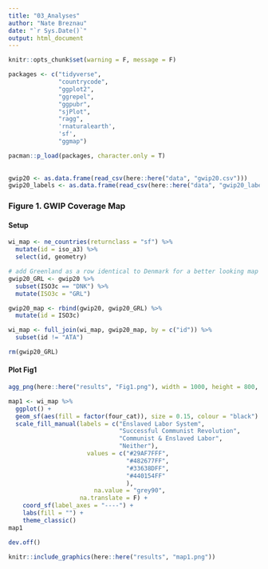 ```yaml
---
title: "03_Analyses"
author: "Nate Breznau"
date: "`r Sys.Date()`"
output: html_document
---
```


```r
knitr::opts_chunk$set(warning = F, message = F)

packages <- c("tidyverse",
              "countrycode",
              "ggplot2",
              "ggrepel",
              "ggpubr",
              "sjPlot",
              "ragg",
              'rnaturalearth',
              'sf', 
              "ggmap")

pacman::p_load(packages, character.only = T)
  
  
gwip20 <- as.data.frame(read_csv(here::here("data", "gwip20.csv")))
gwip20_labels <- as.data.frame(read_csv(here::here("data", "gwip20_labels.csv")))
```

### Figure 1. GWIP Coverage Map

#### Setup

```r
wi_map <- ne_countries(returnclass = "sf") %>%
  mutate(id = iso_a3) %>%
  select(id, geometry)

# add Greenland as a row identical to Denmark for a better looking map
gwip20_GRL <- gwip20 %>%
  subset(ISO3c == "DNK") %>%
  mutate(ISO3c = "GRL") 

gwip20_map <- rbind(gwip20, gwip20_GRL) %>%
  mutate(id = ISO3c)

wi_map <- full_join(wi_map, gwip20_map, by = c("id")) %>%
  subset(id != "ATA")

rm(gwip20_GRL)
```


#### Plot Fig1

```r
agg_png(here::here("results", "Fig1.png"), width = 1000, height = 800, res = 144)

map1 <- wi_map %>%
  ggplot() +
  geom_sf(aes(fill = factor(four_cat)), size = 0.15, colour = "black") +
  scale_fill_manual(labels = c("Enslaved Labor System",
                               "Successful Communist Revolution",
                               "Communist & Enslaved Labor",
                               "Neither"),
                      values = c("#29AF7FFF",
                                 "#482677FF",
                                 "#33638DFF",
                                 "#440154FF"
                                 ),
                        na.value = "grey90",
                    na.translate = F) +
    coord_sf(label_axes = "----") +
    labs(fill = "") +
    theme_classic()
map1

dev.off()

knitr::include_graphics(here::here("results", "map1.png"))
```

